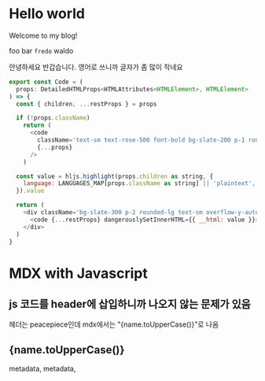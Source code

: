 # Hello world

Welcome to my blog!

foo bar `fredo` waldo

안녕하세요 반갑습니다. 영어로 쓰니까 글자가 좀 많이 작네요

```js
export const Code = (
  props: DetailedHTMLProps<HTMLAttributes<HTMLElement>, HTMLElement>
) => {
  const { children, ...restProps } = props

  if (!props.className)
    return (
      <code
        className='text-sm text-rose-500 font-bold bg-slate-200 p-1 rounded-md'
        {...props}
      />
    )

  const value = hljs.highlight(props.children as string, {
    language: LANGUAGES_MAP[props.className as string] || 'plaintext',
  }).value

  return (
    <div className='bg-slate-300 p-2 rounded-lg text-sm overflow-y-auto'>
      <code {...restProps} dangerouslySetInnerHTML={{ __html: value }}></code>
    </div>
  )
}
```


# MDX with Javascript

## js 코드를 header에 삽입하니까 나오지 않는 문제가 있음

헤더는 peacepiece인데 mdx에서는 "\{name.toUpperCase()\}"로 나옴

## {name.toUpperCase()}

metadata, metadata,
